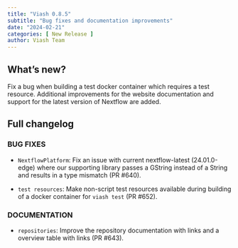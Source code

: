 ```yaml
---
title: "Viash 0.8.5"
subtitle: "Bug fixes and documentation improvements"
date: "2024-02-21"
categories: [ New Release ]
author: Viash Team
---
```


## What's new?

Fix a bug when building a test docker container which requires a test resource. Additional improvements for the website documentation and support for the latest version of Nextflow are added.

## Full changelog

### BUG FIXES

* `NextflowPlatform`: Fix an issue with current nextflow-latest (24.01.0-edge) where our supporting library passes a GString instead of a String and results in a type mismatch (PR #640).

* `test resources`: Make non-script test resources available during building of a docker container for `viash test` (PR #652).

### DOCUMENTATION

* `repositories`: Improve the repository documentation with links and a overview table with links (PR #643).

